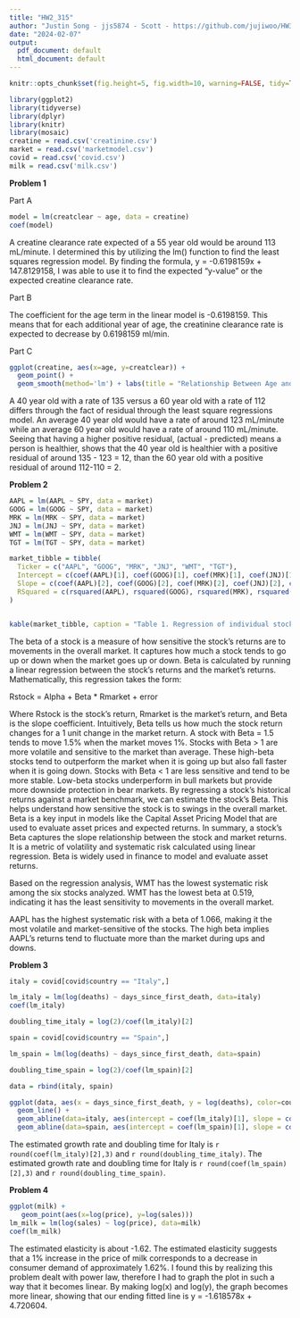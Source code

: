 ```yaml
---
title: "HW2_315"
author: "Justin Song - jjs5874 - Scott - https://github.com/jujiwoo/HW3_315"
date: "2024-02-07"
output:
  pdf_document: default
  html_document: default
---
```


```r
knitr::opts_chunk$set(fig.height=5, fig.width=10, warning=FALSE, tidy=TRUE, tidy.opts=list(width.cutoff=100))
```

```r
library(ggplot2)
library(tidyverse)
library(dplyr)
library(knitr)
library(mosaic)
creatine = read.csv('creatinine.csv')
market = read.csv('marketmodel.csv')
covid = read.csv('covid.csv')
milk = read.csv('milk.csv')

```

**Problem 1**

Part A
```r
model = lm(creatclear ~ age, data = creatine)
coef(model)
```

A creatine clearance rate expected of a 55 year old would be around 113 mL/minute. I determined this by utilizing the lm() function to find the least squares regression model. By finding the formula, y = -0.6198159x + 147.8129158, I was able to use it to find the expected "y-value" or the expected creatine clearance rate. 

Part B

The coefficient for the age term in the linear model is -0.6198159. This means that for each additional year of age, the creatinine clearance rate is expected to decrease by 0.6198159 ml/min.

Part C

```r
ggplot(creatine, aes(x=age, y=creatclear)) + 
  geom_point() + 
  geom_smooth(method='lm') + labs(title = "Relationship Between Age and Creatine Clearance", x = "Age", y="Creatine Clearance Rate")
```
A 40 year old with a rate of 135 versus a 60 year old with a rate of 112 differs through the fact of residual through the least square regressions model. An average 40 year old would have a rate of around 123 mL/minute while an average 60 year old would have a rate of around 110 mL/minute. Seeing that having a higher positive residual, (actual - predicted) means a person is healthier, shows that the 40 year old is healthier with a positive residual of around 135 - 123 = 12, than the 60 year old with a positive residual of around 112-110 = 2.

**Problem 2**

```r
AAPL = lm(AAPL ~ SPY, data = market)  
GOOG = lm(GOOG ~ SPY, data = market)
MRK = lm(MRK ~ SPY, data = market) 
JNJ = lm(JNJ ~ SPY, data = market)
WMT = lm(WMT ~ SPY, data = market)
TGT = lm(TGT ~ SPY, data = market)

market_tibble = tibble(
  Ticker = c("AAPL", "GOOG", "MRK", "JNJ", "WMT", "TGT"),
  Intercept = c(coef(AAPL)[1], coef(GOOG)[1], coef(MRK)[1], coef(JNJ)[1], coef(WMT)[1], coef(TGT)[1]),
  Slope = c(coef(AAPL)[2], coef(GOOG)[2], coef(MRK)[2], coef(JNJ)[2], coef(WMT)[2], coef(TGT)[2]),
  RSquared = c(rsquared(AAPL), rsquared(GOOG), rsquared(MRK), rsquared(JNJ), rsquared(WMT), rsquared(TGT))
)


kable(market_tibble, caption = "Table 1. Regression of individual stock returns against S&P 500 returns. The table shows the beta coefficient, which measures the stock's sensitivity to market returns, and the R-squared value, which measures the proportion of variance explained by the market.")

```
The beta of a stock is a measure of how sensitive the stock's returns are to movements in the overall market. It captures how much a stock tends to go up or down when the market goes up or down. Beta is calculated by running a linear regression between the stock's returns and the market's returns. Mathematically, this regression takes the form:

Rstock = Alpha + Beta * Rmarket + error

Where Rstock is the stock's return, Rmarket is the market's return, and Beta is the slope coefficient. Intuitively, Beta tells us how much the stock return changes for a 1 unit change in the market return. A stock with Beta = 1.5 tends to move 1.5% when the market moves 1%.
Stocks with Beta > 1 are more volatile and sensitive to the market than average. These high-beta stocks tend to outperform the market when it is going up but also fall faster when it is going down. Stocks with Beta < 1 are less sensitive and tend to be more stable. Low-beta stocks underperform in bull markets but provide more downside protection in bear markets.
By regressing a stock's historical returns against a market benchmark, we can estimate the stock's Beta. This helps understand how sensitive the stock is to swings in the overall market. Beta is a key input in models like the Capital Asset Pricing Model that are used to evaluate asset prices and expected returns. In summary, a stock's Beta captures the slope relationship between the stock and market returns. It is a metric of volatility and systematic risk calculated using linear regression. Beta is widely used in finance to model and evaluate asset returns.


Based on the regression analysis, WMT has the lowest systematic risk among the six stocks analyzed. WMT has the lowest beta at 0.519, indicating it has the least sensitivity to movements in the overall market.

AAPL has the highest systematic risk with a beta of 1.066, making it the most volatile and market-sensitive of the stocks. The high beta implies AAPL's returns tend to fluctuate more than the market during ups and downs.

**Problem 3**

```r
italy = covid[covid$country == "Italy",] 

lm_italy = lm(log(deaths) ~ days_since_first_death, data=italy)
coef(lm_italy)

doubling_time_italy = log(2)/coef(lm_italy)[2] 

spain = covid[covid$country == "Spain",]

lm_spain = lm(log(deaths) ~ days_since_first_death, data=spain)

doubling_time_spain = log(2)/coef(lm_spain)[2] 

data = rbind(italy, spain)

ggplot(data, aes(x = days_since_first_death, y = log(deaths), color=country)) +
  geom_line() +
  geom_abline(data=italy, aes(intercept = coef(lm_italy)[1], slope = coef(lm_italy)[2]), color='red') +
  geom_abline(data=spain, aes(intercept = coef(lm_spain)[1], slope = coef(lm_spain)[2]), color='blue') + labs(x= "Days Since First Death", title= "Covid-19 Death Growth Rates for Italy and Spain")

```

The estimated growth rate and doubling time for Italy is `r round(coef(lm_italy)[2],3)` and `r round(doubling_time_italy)`. The estimated growth rate and doubling time for Italy is `r round(coef(lm_spain)[2],3)` and `r round(doubling_time_spain)`. 

**Problem 4**

```r

ggplot(milk) +
   geom_point(aes(x=log(price), y=log(sales)))
lm_milk = lm(log(sales) ~ log(price), data=milk)
coef(lm_milk)

```
The estimated elasticity is about -1.62. The estimated elasticity suggests that a 1% increase in the price of milk corresponds to a decrease in consumer demand of approximately 1.62%. I found this by realizing this problem dealt with power law, therefore I had to graph the plot in such a way that it becomes linear. By making log(x) and log(y), the graph becomes more linear, showing that our ending fitted line is y = -1.618578x + 4.720604.  









